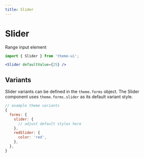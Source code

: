 ```yaml
---
title: Slider
---
```


# Slider

Range input element

```js
import { Slider } from 'theme-ui';
```

```jsx
<Slider defaultValue={25} />
```

## Variants

Slider variants can be defined in the `theme.forms` object.
The Slider component uses `theme.forms.slider` as its default variant style.

```js
// example theme variants
{
  forms: {
    slider: {
      // adjust default styles here
    },
    redSlider: {
      color: 'red',
    },
  },
}
```
